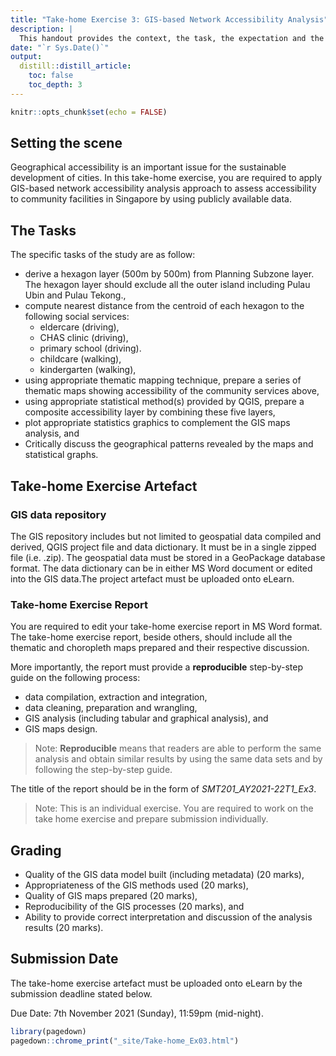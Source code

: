 ```yaml
---
title: "Take-home Exercise 3: GIS-based Network Accessibility Analysis"
description: |
  This handout provides the context, the task, the expectation and the grading criteria of Take-home Exercise 3.  Students must review and understand them before getting started with the take-home exercise. 
date: "`r Sys.Date()`"
output:
  distill::distill_article:
    toc: false
    toc_depth: 3
---
```


```r
knitr::opts_chunk$set(echo = FALSE)
```

## Setting the scene

Geographical accessibility is an important issue for the sustainable development of cities.  In this take-home exercise, you are required to apply GIS-based network accessibility analysis approach to assess accessibility to community facilities in Singapore by using publicly available data.  

## The Tasks

The specific tasks of the study are as follow:

+ derive a hexagon layer (500m by 500m) from Planning Subzone layer.  The hexagon layer should exclude all the outer island including Pulau Ubin and Pulau Tekong.,
+ compute nearest distance from the centroid of each hexagon to the following social services: 
  + eldercare (driving),
  + CHAS clinic (driving), 
  + primary school (driving).
  + childcare (walking), 
  + kindergarten (walking),   
+ using appropriate thematic mapping technique, prepare a series of thematic maps showing accessibility of  the community services above,
+ using appropriate statistical method(s) provided by QGIS, prepare a composite accessibility layer by combining these five layers,
+ plot appropriate statistics graphics to complement the GIS maps analysis, and
+ Critically discuss the geographical patterns revealed by the maps and statistical graphs. 

## Take-home Exercise Artefact

### GIS data repository

The GIS repository includes but not limited to geospatial data compiled and derived, QGIS project file and data dictionary. It must be in a single zipped file (i.e. .zip).  The geospatial data must be stored in a GeoPackage database format.  The data dictionary can be in either MS Word document or edited into the GIS data.The project artefact must be uploaded onto eLearn.

### Take-home Exercise Report

You are required to edit your take-home exercise report in MS Word format.  The take-home exercise report, beside others, should include all the thematic and choropleth maps prepared and their respective discussion.  

More importantly, the report must provide a **reproducible** step-by-step guide on the following process:

+ data compilation, extraction and integration,
+ data cleaning, preparation and wrangling,
+ GIS analysis (including tabular and graphical analysis), and
+ GIS maps design.

>Note: **Reproducible** means that readers are able to perform the same analysis and obtain similar results by using the same data sets and by following the step-by-step guide. 

The title of the report should be in the form of *SMT201_AY2021-22T1_Ex3*.

>Note: This is an individual exercise. You are required to work on the take home exercise and prepare submission individually.

## Grading

+ Quality of the GIS data model built (including metadata) (20 marks),
+ Appropriateness of the GIS methods used (20 marks),  
+ Quality of GIS maps prepared (20 marks),
+ Reproducibility of the GIS processes (20 marks), and
+ Ability to provide correct interpretation and discussion of the analysis results (20 marks).

## Submission Date

The take-home exercise artefact must be uploaded onto eLearn by the submission deadline stated below. 

Due Date: 7th November 2021 (Sunday), 11:59pm (mid-night). 


```r
library(pagedown)
pagedown::chrome_print("_site/Take-home_Ex03.html")
```
